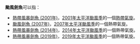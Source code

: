 {{NoteTA
|G1=TyphoonNew
|G2=TyphoonOld
|G3=Weather
}}
'''颱風劍魚'''可以指：

* [[熱帶風暴劍魚_(2001年)|熱帶風暴劍魚 (2001年)]]，[[2001年太平洋颱風季|2001年太平洋颱風季]]的一個[[熱帶氣旋|熱帶氣旋]]。
* [[颱風劍魚_(2007年)|颱風劍魚 (2007年)]]，[[2007年太平洋颱風季|2007年太平洋颱風季]]的一個熱帶氣旋。
* [[熱帶風暴劍魚_(2014年)|熱帶風暴劍魚 (2014年)]]，[[2014年太平洋颱風季|2014年太平洋颱風季]]的一個熱帶氣旋。
* [[熱帶風暴劍魚_(2019年)|熱帶風暴劍魚 (2019年)]]，[[2019年太平洋颱風季|2019年太平洋颱風季]]的一個熱帶氣旋。

{{消歧義|cat=熱帶氣旋消歧義}}

{{start box}}
{{succession box|[[颱風玲玲|玲玲]]|[[颱風法茜|藍湖]]|太平洋颱風季名稱|劍魚}}
{{end box}}

{{太平洋颱風季熱帶氣旋名單}}